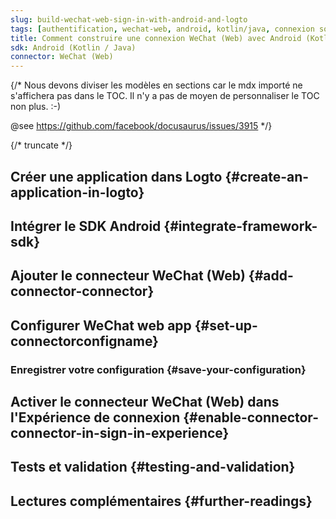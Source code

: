 ```yaml
---
slug: build-wechat-web-sign-in-with-android-and-logto
tags: [authentification, wechat-web, android, kotlin/java, connexion sociale, connexion, login]
title: Comment construire une connexion WeChat (Web) avec Android (Kotlin / Java)
sdk: Android (Kotlin / Java)
connector: WeChat (Web)
---
```


{/*
  Nous devons diviser les modèles en sections car le mdx importé ne s'affichera pas dans le TOC.
  Il n'y a pas de moyen de personnaliser le TOC non plus. :-)

  @see https://github.com/facebook/docusaurus/issues/3915
*/}




{/* truncate */}

<Intro connector={connector} sdk="Android (Kotlin / Java)" link="https://developer.android.com" />

## Créer une application dans Logto \{#create-an-application-in-logto}

<CreateApplication type="Native app" framework="Android" />

## Intégrer le SDK Android \{#integrate-framework-sdk}

<IntegrateSdk />

## Ajouter le connecteur WeChat (Web) \{#add-connector-connector}

<AddSocialConnector connector={connector} framework="Android" />

## Configurer WeChat web app \{#set-up-connectorconfigname}

<ConnectorGuide />

### Enregistrer votre configuration \{#save-your-configuration}

<SaveYourConfiguration connector={connector} />

## Activer le connecteur WeChat (Web) dans l'Expérience de connexion \{#enable-connector-connector-in-sign-in-experience}

<EnableSocialConnector connector={connector} />

## Tests et validation \{#testing-and-validation}

<TestingAndValidation connector={connector} sdk="Android (Kotlin / Java)" />

## Lectures complémentaires \{#further-readings}

<FurtherReadings />
